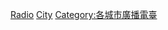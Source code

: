 {{container cat}}
[[Category:美国各市媒体|Radio]]
[[Category:美國無線電廣播電臺|City]]
[[Category:各城市廣播電臺|Category:各城市廣播電臺]]
{{CatAutoTOC}}